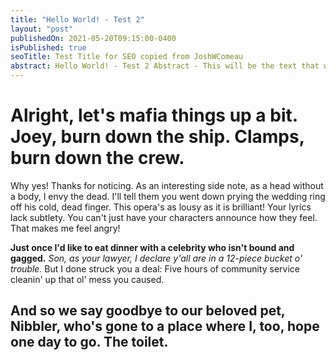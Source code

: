 ```yaml
---
title: "Hello World! - Test 2"
layout: "post"
publishedOn: 2021-05-20T09:15:00-0400
isPublished: true
seoTitle: Test Title for SEO copied from JoshWComeau
abstract: Hello World! - Test 2 Abstract - This will be the text that will be visible in the preview in blog home page.
---
```


# Alright, let's mafia things up a bit. Joey, burn down the ship. Clamps, burn down the crew.

Why yes! Thanks for noticing. As an interesting side note, as a head without a body, I envy the dead. I'll tell them you went down prying the wedding ring off his cold, dead finger. This opera's as lousy as it is brilliant! Your lyrics lack subtlety. You can't just have your characters announce how they feel. That makes me feel angry!

**Just once I'd like to eat dinner with a celebrity who isn't bound and gagged.** _Son, as your lawyer, I declare y'all are in a 12-piece bucket o' trouble._ But I done struck you a deal: Five hours of community service cleanin' up that ol' mess you caused.

## And so we say goodbye to our beloved pet, Nibbler, who's gone to a place where I, too, hope one day to go. The toilet.
